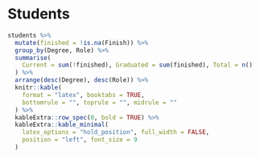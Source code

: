# Students

```r
students %>%
  mutate(finished = !is.na(Finish)) %>%
  group_by(Degree, Role) %>%
  summarise(
    Current = sum(!finished), Graduated = sum(finished), Total = n()
  ) %>%
  arrange(desc(Degree), desc(Role)) %>%
  knitr::kable(
    format = "latex", booktabs = TRUE,
    bottomrule = "", toprule = "", midrule = ""
  ) %>%
  kableExtra::row_spec(0, bold = TRUE) %>%
  kableExtra::kable_minimal(
    latex_options = "hold_position", full_width = FALSE,
    position = "left", font_size = 9
  )
```
